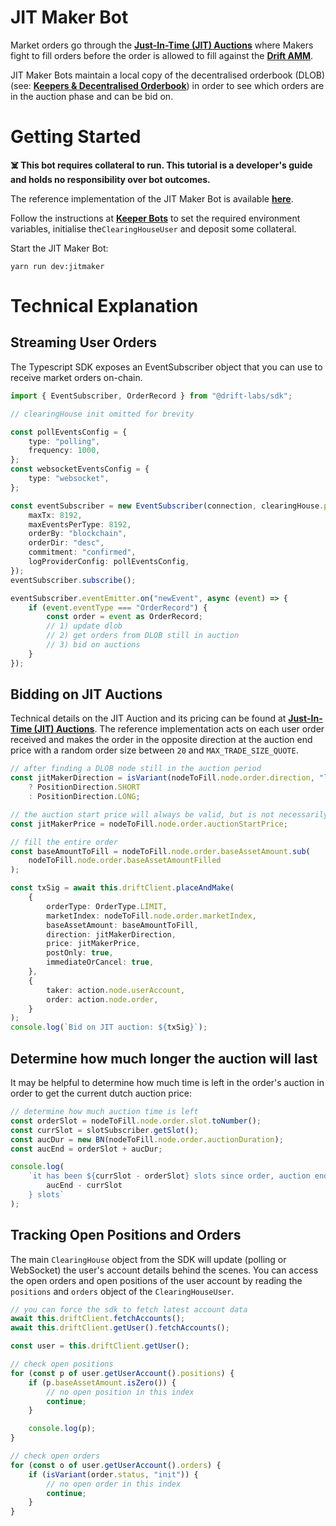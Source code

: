 # JIT Maker Bot

Market orders go through the [**Just-In-Time (JIT) Auctions**](/about-v2/jit-auctions) where Makers fight to fill orders before the order is allowed to fill against the [**Drift AMM**](/about-v2/drift-amm).

JIT Maker Bots maintain a local copy of the decentralised orderbook (DLOB) (see: [**Keepers & Decentralised Orderbook**](/about-v2/keepers-decentralized-orderbook-faq)) in order to see which orders are in the auction phase and can be bid on.

# Getting Started

**☠️ This bot requires collateral to run. This tutorial is a developer's guide and holds no responsibility over bot outcomes.**

The reference implementation of the JIT Maker Bot is available [**here**](https://github.com/drift-labs/keeper-bots-v2/blob/master/src/bots/jitMaker.ts).

Follow the instructions at [**Keeper Bots**](/developer-resources/tutorial-bots/keeper-bots) to set the required environment variables, initialise the`ClearingHouseUser` and deposit some collateral.

Start the JIT Maker Bot:

```shell
yarn run dev:jitmaker
```

# Technical Explanation

## Streaming User Orders

The Typescript SDK exposes an EventSubscriber object that you can use to receive market orders on-chain.

```typescript
import { EventSubscriber, OrderRecord } from "@drift-labs/sdk";

// clearingHouse init omitted for brevity

const pollEventsConfig = {
    type: "polling",
    frequency: 1000,
};
const websocketEventsConfig = {
    type: "websocket",
};

const eventSubscriber = new EventSubscriber(connection, clearingHouse.program, {
    maxTx: 8192,
    maxEventsPerType: 8192,
    orderBy: "blockchain",
    orderDir: "desc",
    commitment: "confirmed",
    logProviderConfig: pollEventsConfig,
});
eventSubscriber.subscribe();

eventSubscriber.eventEmitter.on("newEvent", async (event) => {
    if (event.eventType === "OrderRecord") {
        const order = event as OrderRecord;
        // 1) update dlob
        // 2) get orders from DLOB still in auction
        // 3) bid on auctions
    }
});
```

## Bidding on JIT Auctions

Technical details on the JIT Auction and its pricing can be found at [**Just-In-Time (JIT) Auctions**](/about-v2/jit-auctions). The reference implementation acts on each user order received and makes the order in the opposite direction at the auction end price with a random order size between `20` and `MAX_TRADE_SIZE_QUOTE`.

```typescript
// after finding a DLOB node still in the auction period
const jitMakerDirection = isVariant(nodeToFill.node.order.direction, "long")
    ? PositionDirection.SHORT
    : PositionDirection.LONG;

// the auction start price will always be valid, but is not necessarily the best price
const jitMakerPrice = nodeToFill.node.order.auctionStartPrice;

// fill the entire order
const baseAmountToFill = nodeToFill.node.order.baseAssetAmount.sub(
    nodeToFill.node.order.baseAssetAmountFilled
);

const txSig = await this.driftClient.placeAndMake(
    {
        orderType: OrderType.LIMIT,
        marketIndex: nodeToFill.node.order.marketIndex,
        baseAssetAmount: baseAmountToFill,
        direction: jitMakerDirection,
        price: jitMakerPrice,
        postOnly: true,
        immediateOrCancel: true,
    },
    {
        taker: action.node.userAccount,
        order: action.node.order,
    }
);
console.log(`Bid on JIT auction: ${txSig}`);
```

## Determine how much longer the auction will last

It may be helpful to determine how much time is left in the order's auction in order to get the current dutch auction price:

```typescript
// determine how much auction time is left
const orderSlot = nodeToFill.node.order.slot.toNumber();
const currSlot = slotSubscriber.getSlot();
const aucDur = new BN(nodeToFill.node.order.auctionDuration);
const aucEnd = orderSlot + aucDur;

console.log(
    `it has been ${currSlot - orderSlot} slots since order, auction ends in ${
        aucEnd - currSlot
    } slots`
);
```

## Tracking Open Positions and Orders

The main `ClearingHouse` object from the SDK will update (polling or WebSocket) the user's account details behind the scenes. You can access the open orders and open positions of the user account by reading the `positions` and `orders` object of the `ClearingHouseUser`.

```typescript
// you can force the sdk to fetch latest account data
await this.driftClient.fetchAccounts();
await this.driftClient.getUser().fetchAccounts();

const user = this.driftClient.getUser();

// check open positions
for (const p of user.getUserAccount().positions) {
    if (p.baseAssetAmount.isZero()) {
        // no open position in this index
        continue;
    }

    console.log(p);
}

// check open orders
for (const o of user.getUserAccount().orders) {
    if (isVariant(order.status, "init")) {
        // no open order in this index
        continue;
    }
}
```